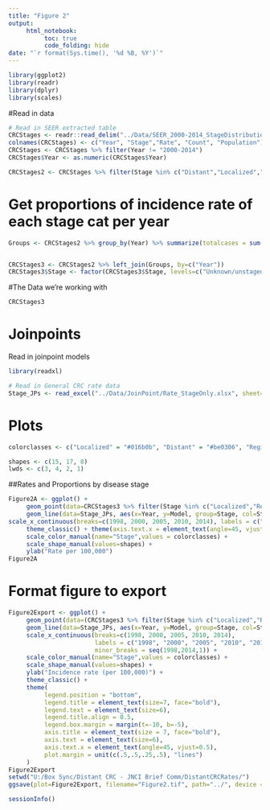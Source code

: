 ```yaml
---
title: "Figure 2"
output: 
     html_notebook:
          toc: true
          code_folding: hide
date: "`r format(Sys.time(), '%d %B, %Y')`"
---
```



```r
library(ggplot2)
library(readr)
library(dplyr)
library(scales)
```


#Read in data
```r
# Read in SEER extracted table
CRCStages <- readr::read_delim("../Data/SEER_2000-2014_StageDistribution_noStratify.txt", "\t", escape_double = FALSE, trim_ws = TRUE)
colnames(CRCStages) <- c("Year", "Stage","Rate", "Count", "Population")
CRCStages <- CRCStages %>% filter(Year != "2000-2014")
CRCStages$Year <- as.numeric(CRCStages$Year)

CRCStages2 <- CRCStages %>% filter(Stage %in% c("Distant","Localized","Regional","Unknown/unstaged"))
```


# Get proportions of incidence rate of each stage cat per year 
```r
Groups <- CRCStages2 %>% group_by(Year) %>% summarize(totalcases = sum(Rate))


CRCStages3 <- CRCStages2 %>% left_join(Groups, by=c("Year")) 
CRCStages3$Stage <- factor(CRCStages3$Stage, levels=c("Unknown/unstaged","Localized","Regional","Distant"))
```



#The Data we're working with
```r
CRCStages3
```

# Joinpoints

Read in joinpoint models
```r
library(readxl)
```

```r
# Read in General CRC rate data
Stage_JPs <- read_excel("../Data/JoinPoint/Rate_StageOnly.xlsx", sheet=1) %>% rename("Year" = "X Value", "Model" = "Modeleded Y Value") %>% mutate(Year = as.integer(Year), Model = as.numeric(Model))


```


# Plots

```r
colorclasses <- c("Localized" = "#016b0b", "Distant" = "#be0306", "Regional" = "#ffb401")

shapes <- c(15, 17, 8)
lwds <- c(3, 4, 2, 1)
```


##Rates and Proportions by disease stage
```r
Figure2A <- ggplot() + 
     geom_point(data=CRCStages3 %>% filter(Stage %in% c("Localized","Regional","Distant")), aes(x=Year, y=Rate, group=Stage, col=Stage, shape=Stage), show.legend = FALSE) + 
     geom_line(data=Stage_JPs, aes(x=Year, y=Model, group=Stage, col=Stage), show.legend = FALSE) +
scale_x_continuous(breaks=c(1998, 2000, 2005, 2010, 2014), labels = c("1998", "2000", "2005", "2010", "2014"), minor_breaks = seq(1998,2014,1)) + 
     theme_classic() + theme(axis.text.x = element_text(angle=45, vjust=0.5), legend.position = "bottom") + 
     scale_color_manual(name="Stage",values = colorclasses) +
     scale_shape_manual(values=shapes) + 
     ylab("Rate per 100,000")
Figure2A
```

# Format figure to export

```r
Figure2Export <- ggplot() + 
     geom_point(data=(CRCStages3 %>% filter(Stage %in% c("Localized","Regional","Distant"))), aes(x=Year, y=Rate, group=Stage, col=Stage, shape=Stage)) + 
     geom_line(data=Stage_JPs, aes(x=Year, y=Model, group=Stage, col=Stage)) +
     scale_x_continuous(breaks=c(1998, 2000, 2005, 2010, 2014), 
                        labels = c("1998", "2000", "2005", "2010", "2014"), 
                        minor_breaks = seq(1998,2014,1)) + 
     scale_color_manual(name="Stage",values = colorclasses) +
     scale_shape_manual(values=shapes) + 
     ylab("Incidence rate (per 100,000)") + 
     theme_classic() + 
     theme(
          legend.position = "bottom", 
          legend.title = element_text(size=7, face="bold"),
          legend.text = element_text(size=6),
          legend.title.align = 0.5,
          legend.box.margin = margin(t=-10, b=-5),
          axis.title = element_text(size = 7, face="bold"),
          axis.text = element_text(size=6),
          axis.text.x = element_text(angle=45, vjust=0.5),
          plot.margin = unit(c(.5,.5,.25,.5), "lines")
     )
Figure2Export
setwd("U:/Box Sync/Distant CRC - JNCI Brief Comm/DistantCRCRates/")
ggsave(plot=Figure2Export, filename="Figure2.tif", path="../", device = "tiff", width=3, height=2.5, units="in", dpi = 300)
```





```r
sessionInfo()
```

